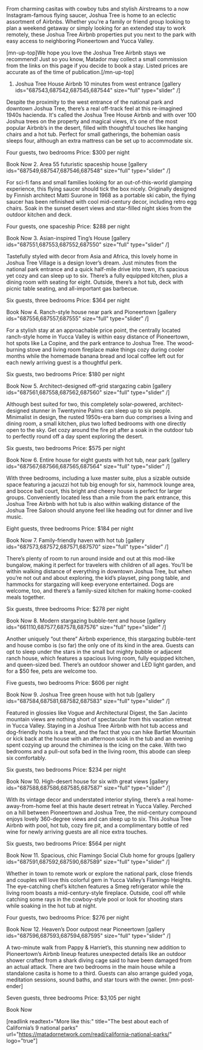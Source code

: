 From charming casitas with cowboy tubs and stylish Airstreams to a now Instagram-famous flying saucer, Joshua Tree is home to an eclectic assortment of Airbnbs. Whether you're a family or friend group looking to plan a weekend getaway or simply looking for an extended stay to work remotely, these Joshua Tree Airbnb properties put you next to the park with easy access to neighboring Pioneertown and Yucca Valley.

[mn-up-top]We hope you love the Joshua Tree Airbnb stays we recommend! Just so you know, Matador may collect a small commission from the links on this page if you decide to book a stay. Listed prices are accurate as of the time of publication.[/mn-up-top]
1. Joshua Tree House Airbnb 10 minutes from west entrance
[gallery ids="687543,687542,687545,687544" size="full" type="slider"  /]

Despite the proximity to the west entrance of the national park and downtown Joshua Tree, there’s a real off-track feel at this re-imagined 1940s hacienda. It's called the Joshua Tree House Airbnb and with over 100 Joshua trees on the property and magical views, it’s one of the most popular Airbnb’s in the desert, filled with thoughtful touches like hanging chairs and a hot tub. Perfect for small gatherings, the bohemian oasis sleeps four, although an extra mattress can be set up to accommodate six.

Four guests, two bedrooms
Price: $300 per night

Book Now
2. Area 55 futuristic spaceship house
[gallery ids="687549,687547,687546,687548" size="full" type="slider"  /]

For sci-fi fans and small families looking for an out-of-this-world glamping experience, this flying saucer should tick the box nicely. Originally designed by Finnish architect Matti Suurone in 1968 as a portable ski cabin, the flying saucer has been refinished with cool mid-century decor, including retro egg chairs. Soak in the sunset desert views and star-filled night skies from the outdoor kitchen and deck.

Four guests, one spaceship
Price: $288 per night

Book Now
3. Asian-inspired Ting’s House
[gallery ids="687551,687553,687552,687550" size="full" type="slider"  /]

Tastefully styled with decor from Asia and Africa, this lovely home in Joshua Tree Village is a design lover’s dream. Just minutes from the national park entrance and a quick half-mile drive into town, it’s spacious yet cozy and can sleep up to six. There’s a fully equipped kitchen, plus a dining room with seating for eight. Outside, there’s a hot tub, deck with picnic table seating, and all-important gas barbecue.

Six guests, three bedrooms
Price: $364 per night

Book Now
4. Ranch-style house near park and Pioneertown
[gallery ids="687556,687557,687555" size="full" type="slider"  /]

For a stylish stay at an approachable price point, the centrally located ranch-style home in Yucca Valley is within easy distance of Pioneertown, hot spots like La Copine, and the park entrance to Joshua Tree. The wood-burning stove and living room fireplace make things cozy during cooler months while the homemade banana bread and local coffee left out for each newly arriving guest is a thoughtful perk.

Six guests, two bedrooms
Price: $180 per night

Book Now
5. Architect-designed off-grid stargazing cabin
[gallery ids="687561,687558,687562,687560" size="full" type="slider"  /]

Although best suited for two, this completely solar-powered, architect-designed stunner in Twentynine Palms can sleep up to six people. Minimalist in design, the rusted 1950s-era barn duo comprises a living and dining room, a small kitchen, plus two lofted bedrooms with one directly open to the sky. Get cozy around the fire pit after a soak in the outdoor tub to perfectly round off a day spent exploring the desert.

Six guests, two bedrooms
Price: $575 per night

Book Now
6. Entire house for eight guests with hot tub, near park
[gallery ids="687567,687566,687565,687564" size="full" type="slider"  /]

With three bedrooms, including a luxe master suite, plus a sizable outside space featuring a jacuzzi hot tub big enough for six, hammock lounge area, and bocce ball court, this bright and cheery house is perfect for larger groups. Conveniently located less than a mile from the park entrance, this Joshua Tree Airbnb with hot tub is also within walking distance of the Joshua Tree Saloon should anyone feel like heading out for dinner and live music.

Eight guests, three bedrooms
Price: $184 per night

Book Now
7. Family-friendly haven with hot tub
[gallery ids="687573,687572,687571,687570" size="full" type="slider"  /]

There’s plenty of room to run around inside and out at this mod-like bungalow, making it perfect for travelers with children of all ages. You’ll be within walking distance of everything in downtown Joshua Tree, but when you’re not out and about exploring, the kid’s playset, ping pong table, and hammocks for stargazing will keep everyone entertained. Dogs are welcome, too, and there’s a family-sized kitchen for making home-cooked meals together.

Six guests, three bedrooms
Price: $278 per night

Book Now
8. Modern stargazing bubble-tent and house
[gallery ids="661110,687577,687578,687576" size="full" type="slider"  /]

Another uniquely “out there” Airbnb experience, this stargazing bubble-tent and house combo is (so far) the only one of its kind in the area. Guests can opt to sleep under the stars in the small but mighty bubble or adjacent ranch house, which features a spacious living room, fully equipped kitchen, and queen-sized bed. There’s an outdoor shower and LED light garden, and for a $50 fee, pets are welcome too.

Five guests, two bedrooms
Price: $606 per night

Book Now
9. Joshua Tree green house with hot tub
[gallery ids="687584,687581,687582,687583" size="full" type="slider"  /]

Featured in glossies like Vogue and Architectural Digest, the San Jacinto mountain views are nothing short of spectacular from this vacation retreat in Yucca Valley. Staying in a Joshua Tree Airbnb with hot tub access and dog-friendly hosts is a treat, and the fact that you can hike Bartlet Mountain or kick back at the house with an afternoon soak in the tub and an evening spent cozying up around the chiminea is the icing on the cake. With two bedrooms and a pull-out sofa bed in the living room, this abode can sleep six comfortably.

Six guests, two bedrooms
Price: $234 per night

Book Now
10. High-desert house for six with great views
[gallery ids="687588,687586,687585,687587" size="full" type="slider"  /]

With its vintage decor and understated interior styling, there’s a real home-away-from-home feel at this haute desert retreat in Yucca Valley. Perched on a hill between Pioneertown and Joshua Tree, the mid-century compound enjoys lovely 360-degree views and can sleep up to six. This Joshua Tree Airbnb with pool, hot tub, cozy fire pit, and a complimentary bottle of red wine for newly arriving guests are all nice extra touches.

Six guests, two bedrooms
Price: $564 per night

Book Now
11. Spacious, chic Flamingo Social Club home for groups
[gallery ids="687591,687592,687590,687589" size="full" type="slider"  /]

Whether in town to remote work or explore the national park, close friends and couples will love this colorful gem in Yucca Valley’s Flamingo Heights. The eye-catching chef’s kitchen features a Smeg refrigerator while the living room boasts a mid-century-style fireplace. Outside, cool off while catching some rays in the cowboy-style pool or look for shooting stars while soaking in the hot tub at night.

Four guests, two bedrooms
Price: $276 per night

Book Now
12. Heaven’s Door outpost near Pioneertown
[gallery ids="687596,687593,687594,687595" size="full" type="slider"  /]

A two-minute walk from Pappy &amp; Harriet’s, this stunning new addition to Pioneertown’s Airbnb lineup features unexpected details like an outdoor shower crafted from a shark diving cage said to have been damaged from an actual attack. There are two bedrooms in the main house while a standalone casita is home to a third. Guests can also arrange guided yoga, meditation sessions, sound baths, and star tours with the owner. [mn-post-ender]

Seven guests, three bedrooms
Price: $3,105 per night

Book Now

[readlink readtext="More like this:" title="The best about each of California’s 9 national parks" url="https://matadornetwork.com/read/california-national-parks/" logo="true"]